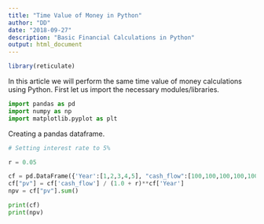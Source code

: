 ```yaml
---
title: "Time Value of Money in Python"
author: "DD"
date: "2018-09-27"
description: "Basic Financial Calculations in Python"
output: html_document
---
```


```r
library(reticulate)

```


In this article we will perform the same time value of money calculations using Python. First let us import the necessary modules/libraries.

```python

import pandas as pd
import numpy as np
import matplotlib.pyplot as plt

```

Creating a pandas dataframe.

```python

# Setting interest rate to 5%

r = 0.05

cf = pd.DataFrame({'Year':[1,2,3,4,5], "cash_flow":[100,100,100,100,100]})
cf["pv"] = cf['cash_flow'] / (1.0 + r)**cf['Year']
npv = cf["pv"].sum()

print(cf)
print(npv)


```


